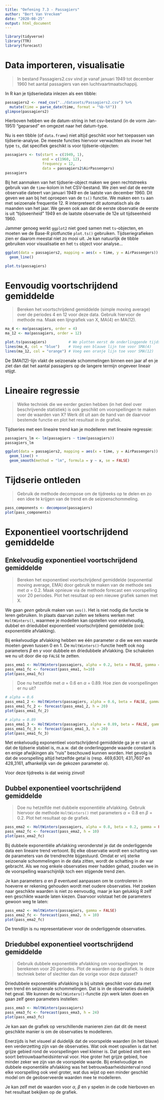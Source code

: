```yaml
---
title: "Oefening 7.3 - Passagiers"
author: "Bert Van Vreckem"
date: "2020-08-25"
output: html_document
---
```


```r
library(tidyverse)
library(TTR)
library(forecast)
```
# Data importeren, visualisatie

> In bestand Passagiers2.csv vind je vanaf januari 1949 tot december 1960 het aantal passagiers van een luchtvaartmaatschappij.

In R kan je tijdseriedata inlezen als een tibble:

```r
passagiers2 <- read_csv("../datasets/Passagiers2.csv") %>%
  mutate(time = parse_date(time, format = "%b-%Y"))
glimpse(passagiers2)
```
Hierboven hebben we de datum-string in het csv-bestand (in de vorm Jan-1951) "geparsed" en omgezet naar het datum-type.

Nu is een tibble (of `data.frame`) niet altijd geschikt voor het toepassen van tijdserie-analyse. De meeste functies hiervoor verwachten als invoer het type `ts`, dat specifiek geschikt is voor tijdserie-objecten:

```r
passagiers <- ts(start = c(1949, 1),
                 end = c(1960, 12),
                 frequency = 12,
                 data = passagiers2$AirPassengers)
passagiers
```

Bij het aanmaken van het tijdserie-object maken we geen rechtstreeks gebruik van de `time`-kolom in het CSV-bestand. We zien wel dat de eerste observatie dateert van januari 1949 en de laatste van december 1960. Dit geven we aan bij het oproepen van de `ts()` functie. We maken een `ts` aan met seizoenale frequentie 12. R interpreteert dit automatisch als de maanden van het jaar. We geven ook aan dat de eerste observatie de eerste is uit "tijdseenheid" 1949 en de laatste observatie de 12e uit tijdseenheid 1960.

Jammer genoeg werkt `ggplot2` niet goed samen met `ts`-objecten, en moeten we de Base-R plotfunctie `plot.ts()` gebruiken. Tijdseriegrafieken zien er daarom meestal niet zo mooi uit. Je kan natuurlijk de tibble gebruiken voor visualisatie en het `ts` object voor analyse...

```r
ggplot(data = passagiers2, mapping = aes(x = time, y = AirPassengers)) +
  geom_line()

plot.ts(passagiers)
```

# Eenvoudig voortschrijdend gemiddelde

> Bereken het voortschrijdend gemiddelde (simple moving average) over de periodes 4 en 12 voor deze data. Gebruik hiervoor de methode ma. Maak een lijngrafiek van X, MA(4) en MA(12).

```r
ma_4 <- ma(passagiers, order = 4)
ma_12 <- ma(passagiers, order = 12)

plot.ts(passagiers)          # We plotten eerst de onderlinggende tijdserie
lines(ma_4, col = "blue")    # Voeg een blauwe lijn toe voor SMA(4)
lines(ma_12, col = "orange") # Voeg een oranje lijn toe voor SMA(12)
```

De SMA(12)-lijn vlakt de seizoenale schommelingen binnen een jaar af en je ziet dan dat het aantal passagiers op de langere termijn ongeveer lineair stijgt.

# Lineaire regressie

>  Welke techniek die we eerder gezien hebben (in het deel over beschrijvende statistiek) is ook geschikt om voorspellingen te maken over de waarden van X? Werk dit uit aan de hand van de daarvoor bestemde functie en plot het resultaat in de grafiek.

Tijdseries met een lineaire trend kan je modelleren met lineaire regressie:

```r
passagiers_lm <- lm(passagiers ~ time(passagiers))
passagiers_lm

ggplot(data = passagiers2, mapping = aes(x = time, y = AirPassengers)) +
  geom_line() +
  geom_smooth(method = "lm", formula = y ~ x, se = FALSE)
```

# Tijdserie ontleden

> Gebruik de methode decompose om de tijdreeks op te delen en zo een idee te krijgen van de trend en de seizoenschommeling.

```r
pass_components <- decompose(passagiers)
plot(pass_components)
```

# Exponentieel voortschrijdend gemiddelde

## Enkelvoudig exponentieel voortschrijdend gemiddelde



> Bereken het exponentieel voortschrijdend gemiddelde (exponential moving average, EMA) door gebruik te maken van de methode ses met $\alpha$ = 0.2. Maak opnieuw via de methode forecast een voorspelling voor 20 periodes. Plot het resultaat op een nieuwe grafiek samen met X.

We gaan *geen* gebruik maken van `ses()`. Het is niet nodig die functie te leren gebruiken. In plaats daarvan zullen we telkens werken met `HoltWinters()`, waarmee je modellen kan opstellen voor enkelvoudig, dubbel en driedubbel exponentieel voortschrijdend gemiddelde (ook: exponentiële afvlakking).

Bij enkelvoudige afvlakking hebben we één parameter $\alpha$ die we een waarde moeten geven tussen 0 en 1. De `HoltWinters()`-functie heeft ook nog parameters $\beta$ en $\gamma$ voor dubbele en driedubbele afvlakking. Die schakelen we nu uit door die op `FALSE` te zetten.

```r
pass_ema1 <- HoltWinters(passagiers, alpha = 0.2, beta = FALSE, gamma = FALSE)
pass_ema1_fc <- forecast(pass_ema1, h=10)
plot(pass_ema1_fc)
```

>  Doe nu hetzelfde met $\alpha$ = 0.6 en $\alpha$ = 0.89. Hoe zien de voorspellingen er nu uit?

```r
# alpha = 0.6
pass_ema1_2 <- HoltWinters(passagiers, alpha = 0.6, beta = FALSE, gamma = FALSE)
pass_ema1_fc_2 <- forecast(pass_ema1_2, h = 20)
plot(pass_ema1_fc_2)

# alpha = 0.89
pass_ema1_3 <- HoltWinters(passagiers, alpha = 0.89, beta = FALSE, gamma = FALSE)
pass_ema1_fc_3 <- forecast(pass_ema1_3, h = 20)
plot(pass_ema1_fc_3)
```

Met enkelvoudig exponentieel voortschrijdend gemiddelde ga je er van uit dat de tijdserie stabiel is, m.a.w. dat de onderlinggende waarde constant is en enige afwijkingen als "ruis" beschouwd kunnen worden. Het gevolg is dat de voorspelling altijd hetzelfde getal is (resp. 469,6301; 431,7607 en 428,3161, afhankelijk van de gekozen parameter $\alpha$).

Voor deze tijdreeks is dat weinig zinvol!

## Dubbel exponentieel voortschrijdend gemiddelde

> Doe nu hetzelfde met dubbele exponentiële afvlakking. Gebruik hiervoor de methode `HoltWinters()` met parameters $\alpha = 0.8$ en $\beta = 0.2$. Plot het resultaat op de grafiek.

```r
pass_ema2 <- HoltWinters(passagiers, alpha = 0.8, beta = 0.2, gamma = FALSE)
pass_ema2_fc <- forecast(pass_ema2, h = 10)
plot(pass_ema2_fc)
```
Bij dubbele exponentiële afvlakking veronderstel je dat de onderliggende data een lineaire trend vertoont. Bij elke observatie wordt een schatting van de parameters van de trendrechte bijgestuurd. Omdat er vrij sterke seizoenale schommelingen in de data zitten, wordt de schatting in de war gebracht. Als we nog enkele observaties meer hadden gehad, zouden we in de voorspelling waarschijnlijk toch een stijgende trend zien.

Je kan parameters $\alpha$ en $\beta$ eventueel aanpassen om te controleren in hoeverre er rekening gehouden wordt met oudere observaties. Het zoeken naar geschikte waarden is niet zo eenvoudig, maar je kan gelukkig R zelf een geschikte waarde laten kiezen. Daarvoor volstaat het de parameters gewoon weg te laten: 

```r
pass_ema2 <- HoltWinters(passagiers, gamma = FALSE)
pass_ema2_fc <- forecast(pass_ema2, h = 10)
plot(pass_ema2_fc)
```
De trendlijn is nu representatiever voor de onderliggende observaties.

## Driedubbel exponentieel voortschrijdend gemiddelde

>  Gebruik dubbele exponentiële afvlakking om voorspellingen te berekenen voor 20 periodes. Plot de waarden op de grafiek. Is deze techniek beter of slechter dan de vorige voor deze dataset?

Driedubbele exponentiële afvlakking is bij uitstek geschikt voor data met een trend én seizoenale schommelingen. Dat is in de observaties duidelijk het geval. We kunnen de `HoltWinters()`-functie zijn werk laten doen en gaan zelf geen parameters instellen:

```r
pass_ema3 <- HoltWinters(passagiers)
pass_ema3_fc <- forecast(pass_ema3, h = 24)
plot(pass_ema3_fc)
```
Je kan aan de grafiek op verschillende manieren zien dat dit de meest geschikte manier is om de observaties te modelleren.

Enerzijds is het visueel al duidelijk dat de voorspelde waarden (in het blauw) een verderzetting zijn van de observaties. Wat ook moet opvallen is dat het grijze gebied rond de voorspellingen veel kleiner is. Dat gebied stelt een soort betrouwbaarheidsinterval voor. Hoe groter het grijze gebied, hoe minder zeker we zijn van de voorspelde waarde. Bij enkelvoudige en dubbele exponentiële afvlakking was het betrouwbaarheidsinterval rond elke voorspelling ook veel groter, wat dus wijst op een minder geschikt model om de geobserveerde waarden mee te modelleren.

Je kan zelf met de waarden voor $\alpha$, $\beta$ en $\gamma$ spelen in de code hierboven en het resultaat bekijken op de grafiek.